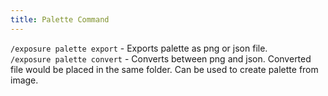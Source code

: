 ```yaml
---
title: Palette Command
---
```


`/exposure palette export` - Exports palette as png or json file.\
`/exposure palette convert` - Converts between png and json. Converted file would be placed in the same folder. Can be used to create palette from image.